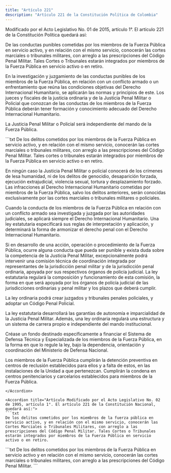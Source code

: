 ```yaml
---
title: "Artículo 221"
description: "Artículo 221 de la Constitución Política de Colombia"
---
```


<Warning>Modificado por el Acto Legislativo No. 01 de 2015, artículo 1°. El artículo 221 de la Constitución Política quedará así: </Warning>

De las conductas punibles cometidas por los miembros de la Fuerza Pública en servicio activo, y en relación con el mismo servicio, conocerán las cortes marciales o tribunales militares, con arreglo a las prescripciones del Código Penal Militar. Tales Cortes o Tribunales estarán integrados por miembros de la Fuerza Pública en servicio activo o en retiro.

En la investigación y juzgamiento de las conductas punibles de los miembros de la Fuerza Pública, en relación con un conflicto armado o un enfrentamiento que reúna las condiciones objetivas del Derecho Internacional Humanitario, se aplicarán las normas y principios de este. Los jueces y fiscales de la justicia ordinaria y de la Justicia Penal Militar o Policial que conozcan de las conductas de los miembros de la Fuerza Pública deberán tener formación y conocimiento adecuado del Derecho Internacional Humanitario. 

La Justicia Penal Militar o Policial será independiente del mando de la Fuerza Pública.

<Accordion title="Artículo Modificado por el Acto Legislativo No. 02 de 2012, artículo 3°. El artículo 221 de la Constitución Política quedará así:">
```txt
De los delitos cometidos por los miembros de la Fuerza Pública en servicio activo, y en relación con el mismo servicio, conocerán las cortes marciales o tribunales militares, con arreglo a las prescripciones del Código Penal Militar. Tales cortes o tribunales estarán integrados por miembros de la Fuerza Pública en servicio activo o en retiro.

En ningún caso la Justicia Penal Militar o policial conocerá de los crímenes de lesa humanidad, ni de los delitos de genocidio, desaparición forzada, ejecución extrajudicial, violencia sexual, tortura y desplazamiento forzado. Las infracciones al Derecho Internacional Humanitario cometidas por miembros de la Fuerza Pública, salvo los delitos anteriores, serán conocidas exclusivamente por las cortes marciales o tribunales militares o policiales.

Cuando la conducta de los miembros de la Fuerza Pública en relación con un conflicto armado sea investigada y juzgada por las autoridades judiciales, se aplicará siempre el Derecho Internacional Humanitario. Una ley estatutaria especificará sus reglas de interpretación y aplicación, y determinará la forma de armonizar el derecho penal con el Derecho Internacional Humanitario.

Si en desarrollo de una acción, operación o procedimiento de la Fuerza Pública, ocurre alguna conducta que pueda ser punible y exista duda sobre la competencia de la Justicia Penal Militar, excepcionalmente podrá intervenir una comisión técnica de coordinación integrada por representantes de la jurisdicción penal militar y de la jurisdicción penal ordinaria, apoyada por sus respectivos órganos de policía judicial. La ley estatutaria regulará la composición y funcionamiento de esta comisión, la forma en que será apoyada por los órganos de policía judicial de las jurisdicciones ordinarias y penal militar y los plazos que deberá cumplir.

La ley ordinaria podrá crear juzgados y tribunales penales policiales, y adoptar un Código Penal Policial.

La ley estatutaria desarrollará las garantías de autonomía e imparcialidad de la Justicia Penal Militar. Además, una ley ordinaria regulará una estructura y un sistema de carrera propio e independiente del mando institucional.

Créase un fondo destinado específicamente a financiar el Sistema de Defensa Técnica y Especializada de los miembros de la Fuerza Pública, en la forma en que lo regule la ley, bajo la dependencia, orientación y coordinación del Ministerio de Defensa Nacional.

Los miembros de la Fuerza Pública cumplirán la detención preventiva en centros de reclusión establecidos para ellos y a falta de estos, en las instalaciones de la Unidad a que pertenezcan. Cumplirán la condena en centros penitenciarios y carcelarios establecidos para miembros de la Fuerza Pública.
```
</Accordion>

<Accordion title="Artículo Modificado por el Acto Legislativo No. 02 de 1995, artículo 1°. El artículo 221 de la Constitución Nacional, quedará así:">
```txt
De los delitos cometidos por los miembros de la fuerza pública en servicio activo, y en relación con el mismo servicio, conocerán las Cortes Marciales o Tribunales Militares, con arreglo a las prescripciones del Código Penal Militar. Tales Cortes o Tribunales estarán integrados por miembros de la Fuerza Pública en servicio activo o en retiro. 
```
</Accordion>

 <Accordion title="Artículo original antes de la modificación:">
```txt
De los delitos cometidos por los miembros de la Fuerza Pública en servicio
activo y en relación con el mismo servicio, conocerán las cortes marciales o
tribunales militares, con arreglo a las prescripciones del Código Penal Militar.
```
</Accordion>

